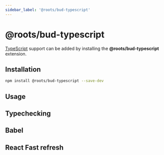 ```yaml
---
sidebar_label: '@roots/bud-typescript'
---
```



# @roots/bud-typescript

[TypeScript](https://typescript.org) support can be added by installing the **@roots/bud-typescript** extension.

## Installation

```sh npm2yarn
npm install @roots/bud-typescript --save-dev
```

## Usage

<Usage />

## Typechecking

<Typechecking />

## Babel

<Babel />

## React Fast refresh

<ReactFastRefresh />
